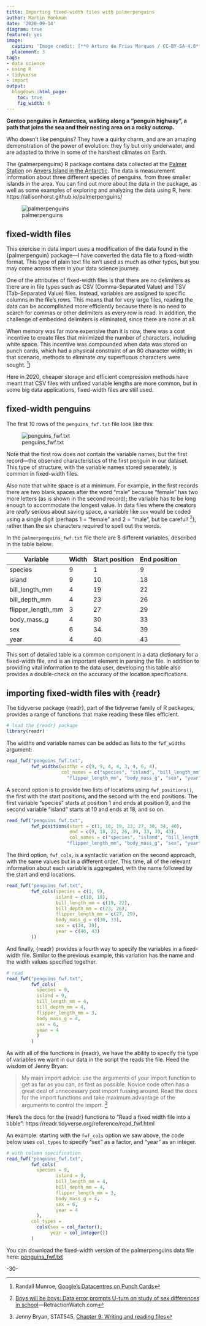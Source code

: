 ```yaml
---
title: Importing fixed-width files with palmerpenguins
author: Martin Monkman
date: '2020-09-14'
diagram: true
featured: yes
image:
  caption: 'Image credit: [**© Arturo de Frias Marques / CC-BY-SA-4.0**](https://en.wikipedia.org/wiki/Gentoo_penguin#/media/File:Gentoo_Penguin_AdF.jpg)'
  placement: 3
tags:
- data science
- using R
- tidyverse
- import
output:
  blogdown::html_page:
    toc: true
    fig_width: 6
---
```


__Gentoo penguins in Antarctica, walking along a "penguin highway", a path that joins the sea and their nesting area on a rocky outcrop.__



Who doesn't like penguins? They have a quirky charm, and are an amazing demonstration of the power of evolution: they fly but only underwater, and are adapted to thrive in some of the harshest climates on Earth.

The {palmerpenguins} R package contains data collected at the [Palmer Station](https://www.usap.gov/videoclipsandmaps/palwebcam.cfm) on [Anvers Island in the Antarctic](https://www.openstreetmap.org/search?query=palmer%20road#map=16/-64.7741/-64.0503){target="blank"}. The data is measurement information about three different species of penguins, from three smaller islands in the area. You can find out more about the data in the package, as well as some examples of exploring and analyzing the data using R, here: https://allisonhorst.github.io/palmerpenguins/ 

![palmerpenguins](logo.png)

## fixed-width files

This exercise in data import uses a modification of the data found in the {palmerpenguin} package—I have converted the data file to a fixed-width format. This type of plain text file isn't used as much as other types, but you may come across them in your data science journey. 

One of the attributes of fixed-width files is that there are no delimiters as there are in file types such as CSV (Comma-Separated Value) and TSV (Tab-Separated Value) files. Instead, variables are assigned to specific columns in the file's rows. This means that for very large files, reading the data can be accomplished more efficiently because there is no need to search for commas or other delimiters as every row is read. In addition, the challenge of embedded delimiters is eliminated, since there are none at all.

When memory was far more expensive than it is now, there was a cost incentive to create files that minimized the number of characters, including white space. This incentive was compounded when data was stored on punch cards, which had a physical constraint of an 80 character width; in that scenario, methods to eliminate _any_ superfluous characters were sought. ^[Randall Munroe, [Google's Datacentres on Punch Cards](https://what-if.xkcd.com/63/){target="blank"}])

Here in 2020, cheaper storage and efficient compression methods have meant that CSV files with unfixed variable lengths are more common, but in some big data applications, fixed-width files are still used.


## fixed-width penguins

The first 10 rows of the `penguins_fwf.txt` file look like this:

![penguins_fwf.txt](penguins_10rows.JPG)

Note that the first row does _not_ contain the variable names, but the first record—the observed characteristics of the first penguin in our dataset. This type of structure, with the variable names stored separately, is common in fixed-width files.

Also note that white space is at a minimum. For example, in the first records there are two blank spaces after the word "male" because "female" has two more letters (as is shown in the second record); the variable has to be long enough to accommodate the longest value. In data files where the creators are _really_ serious about saving space, a variable like `sex` would be coded using a single digit (perhaps 1 = "female" and 2 = "male", but be careful! ^[[Boys will be boys: Data error prompts U-turn on study of sex differences in school](https://retractionwatch.com/2017/10/17/boys-will-boys-data-error-prompts-u-turn-study-sex-differences-school/)—RetractionWatch.com]), rather than the six characters required to spell out the words.


In the `palmerpenguins_fwf.txt` file there are 8 different variables, described in the table below:

Variable           Width   Start position   End position
--------           -----   --------------   ------------
species            9       1                9
island             9       10               18
bill_length_mm     4       19               22
bill_depth_mm      4       23               26
flipper_length_mm  3       27               29
body_mass_g        4       30               33
sex                6       34               39
year               4       40               43

This sort of detailed table is a common component in a data dictionary for a fixed-width file, and is an important element in parsing the file. In addition to providing vital information to the data user, developing this table also provides a double-check on the accuracy of the location specifications.



## importing fixed-width files with {readr} 

The tidyverse package {readr}, part of the tidyverse family of R packages, provides a range of functions that make reading these files efficient.


```r
# load the {readr} package
library(readr)
```


The widths and variable names can be added as lists to the `fwf_widths` argument:

```r

read_fwf("penguins_fwf.txt",
         fwf_widths(widths = c(9, 9, 4, 4, 3, 4, 6, 4),
                    col_names = c("species", "island", "bill_length_mm", "bill_depth_mm",
                      "flipper_length_mm", "body_mass_g", "sex", "year")))

```

A second option is to provide two lists of locations using `fwf_positions()`, the first with the start positions, and the second with the end positions. The first variable "species" starts at position 1 and ends at position 9, and the second variable "island" starts at 10 and ends at 18, and so on.


```r
read_fwf("penguins_fwf.txt",
         fwf_positions(start = c(1, 10, 19, 23, 27, 30, 34, 40),
                       end = c(9, 18, 22, 26, 29, 33, 39, 43),
                       col_names = c("species", "island", "bill_length_mm", "bill_depth_mm",
                      "flipper_length_mm", "body_mass_g", "sex", "year")))

```


The third option, `fwf_cols`, is a syntactic variation on the second approach, with the same values but in a different order. This time, all of the relevant information about each variable is aggregated, with the name followed by the start and end locations.

```r
read_fwf("penguins_fwf.txt",
         fwf_cols(species = c(1, 9),
                  island = c(10, 18),
                  bill_length_mm = c(19, 22),
                  bill_depth_mm = c(23, 26),
                  flipper_length_mm = c(27, 29),
                  body_mass_g = c(30, 33),
                  sex = c(34, 39),
                  year = c(40, 43)
         ))

```

And finally, {readr} provides a fourth way to specify the variables in a fixed-width file. Similar to the previous example, this variation has the name and the width values specified together.

```r

# read 
read_fwf("penguins_fwf.txt", 
         fwf_cols(
           species = 9,
           island = 9,
           bill_length_mm = 4,
           bill_depth_mm = 4,
           flipper_length_mm = 3,
           body_mass_g = 4,
           sex = 6,
           year = 4
           )
         )

```

As with all of the functions in {readr}, we have the ability to specify the type of variables we want in our data in the script the reads the file. Heed the wisdom of Jenny Bryan:

> My main import advice: use the arguments of your import function to get as far as you can, as fast as possible. Novice code often has a great deal of unnecessary post import fussing around. Read the docs for the import functions and take maximum advantage of the arguments to control the import. ^[Jenny Bryan, STAT545, [Chapter 9: Writing and reading files](https://stat545.com/import-export.html)]

Here's the docs for the {readr} functions to "Read a fixed width file into a tibble": https://readr.tidyverse.org/reference/read_fwf.html 


An example: starting with the `fwf_cols` option we saw above, the code below uses `col_types` to specify "sex" as a factor, and "year" as an integer.

```r
# with column specification
read_fwf("penguins_fwf.txt", 
         fwf_cols(
           species = 9, 
                  island = 9,
                  bill_length_mm = 4,
                  bill_depth_mm = 4,
                  flipper_length_mm = 3,
                  body_mass_g = 4,
                  sex = 6,
                  year = 4
           ),
         col_types =
           cols(sex = col_factor(),
                year = col_integer())
         )
```



You can download the fixed-width version of the palmerpenguins data file here: [penguins_fwf.txt](https://drive.google.com/file/d/1_TaotqgmiQqw0fShrEKueU5nM_RkuHbp/view?usp=sharing)


-30-

